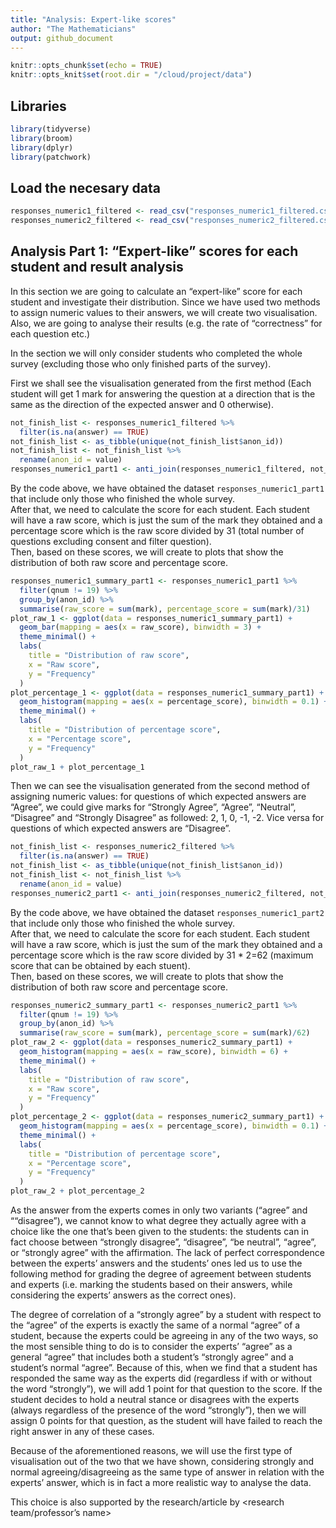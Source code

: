 ```yaml
---
title: "Analysis: Expert-like scores"
author: "The Mathematicians"
output: github_document
---
```


```r
knitr::opts_chunk$set(echo = TRUE)
knitr::opts_knit$set(root.dir = "/cloud/project/data")
```

## Libraries

```r
library(tidyverse)
library(broom)
library(dplyr)
library(patchwork)
```

## Load the necesary data

```r
responses_numeric1_filtered <- read_csv("responses_numeric1_filtered.csv")
responses_numeric2_filtered <- read_csv("responses_numeric2_filtered.csv")
```

## Analysis Part 1: "Expert-like" scores for each student and result analysis

In this section we are going to calculate an "expert-like" score for each student and investigate their distribution. Since we have used two methods to assign numeric values to their answers, we will create two visualisation. Also, we are going to analyse their results (e.g. the rate of "correctness" for each question etc.)  

In the section we will only consider students who completed the whole survey (excluding those who only finished parts of the survey).  

First we shall see the visualisation generated from the first method (Each student will get 1 mark for answering the question at a direction that is the same as the direction of the expected answer and 0 otherwise). 

```r
not_finish_list <- responses_numeric1_filtered %>%
  filter(is.na(answer) == TRUE) 
not_finish_list <- as_tibble(unique(not_finish_list$anon_id))
not_finish_list <- not_finish_list %>%
  rename(anon_id = value)
responses_numeric1_part1 <- anti_join(responses_numeric1_filtered, not_finish_list, by = "anon_id")
```

By the code above, we have obtained the dataset `responses_numeric1_part1` that include only those who finished the whole survey.  
After that, we need to calculate the score for each student. Each student will have a raw score, which is just the sum of the mark they obtained and a percentage score which is the raw score divided by 31 (total number of questions excluding consent and filter question).  
Then, based on these scores, we will create to plots that show the distribution of both raw score and percentage score.

```r
responses_numeric1_summary_part1 <- responses_numeric1_part1 %>%
  filter(qnum != 19) %>%
  group_by(anon_id) %>%
  summarise(raw_score = sum(mark), percentage_score = sum(mark)/31)
plot_raw_1 <- ggplot(data = responses_numeric1_summary_part1) +
  geom_bar(mapping = aes(x = raw_score), binwidth = 3) +
  theme_minimal() +
  labs(
    title = "Distribution of raw score",
    x = "Raw score",
    y = "Frequency"
  )
plot_percentage_1 <- ggplot(data = responses_numeric1_summary_part1) +
  geom_histogram(mapping = aes(x = percentage_score), binwidth = 0.1) +
  theme_minimal() +
  labs(
    title = "Distribution of percentage score",
    x = "Percentage score",
    y = "Frequency"
  )
plot_raw_1 + plot_percentage_1
```
<Insert interpretation>

Then we can see the visualisation generated from the second method of assigning numeric values: for questions of which expected answers are "Agree", we could give marks for "Strongly Agree", "Agree", "Neutral", "Disagree" and "Strongly Disagree" as followed: 2, 1, 0, -1, -2. Vice versa for questions of which expected answers are "Disagree".

```r
not_finish_list <- responses_numeric2_filtered %>%
  filter(is.na(answer) == TRUE) 
not_finish_list <- as_tibble(unique(not_finish_list$anon_id))
not_finish_list <- not_finish_list %>%
  rename(anon_id = value)
responses_numeric2_part1 <- anti_join(responses_numeric2_filtered, not_finish_list, by = "anon_id")
```

By the code above, we have obtained the dataset `responses_numeric1_part2` that include only those who finished the whole survey.  
After that, we need to calculate the score for each student. Each student will have a raw score, which is just the sum of the mark they obtained and a percentage score which is the raw score divided by 31 * 2=62 (maximum score that can be obtained by each stuent).  
Then, based on these scores, we will create to plots that show the distribution of both raw score and percentage score.

```r
responses_numeric2_summary_part1 <- responses_numeric2_part1 %>%
  filter(qnum != 19) %>%
  group_by(anon_id) %>%
  summarise(raw_score = sum(mark), percentage_score = sum(mark)/62)
plot_raw_2 <- ggplot(data = responses_numeric2_summary_part1) +
  geom_histogram(mapping = aes(x = raw_score), binwidth = 6) +
  theme_minimal() +
  labs(
    title = "Distribution of raw score",
    x = "Raw score",
    y = "Frequency"
  )
plot_percentage_2 <- ggplot(data = responses_numeric2_summary_part1) +
  geom_histogram(mapping = aes(x = percentage_score), binwidth = 0.1) +
  theme_minimal() +
  labs(
    title = "Distribution of percentage score",
    x = "Percentage score",
    y = "Frequency"
  )
plot_raw_2 + plot_percentage_2
```

As the answer from the experts comes in only two variants ("agree" and ""disagree"), we cannot know to what degree they actually agree with a choice like the one that's been given to the students: the students can in fact choose between "strongly disagree", "disagree", "be neutral", "agree", or "strongly agree" with the affirmation.
The lack of perfect correspondence between the experts' answers and the students' ones led us to use the following method for grading the degree of agreement between students and experts (i.e. marking the students based on their answers, while considering the experts' answers as the correct ones).

The degree of correlation of a "strongly agree" by a student with respect to the "agree" of the experts is exactly the same of a normal "agree" of a student, because the experts could be agreeing in any of the two ways, so the most sensible thing to do is to consider the experts' "agree" as a general "agree" that includes both a student's "strongly agree" and a student's normal "agree".
Because of this, when we find that a student has responded the same way as the experts did (regardless if with or without the word "strongly"), we will add 1 point for that question to the score. 
If the student decides to hold a neutral stance or disagrees with the experts (always regardless of the presence of the word "strongly"), then we will assign 0 points for that question, as the student will have failed to reach the right answer in any of these cases.

Because of the aforementioned reasons, we will use the first type of visualisation out of the two that we have shown, considering strongly and normal agreeing/disagreeing as the same type of answer in relation with the experts' answer, which is in fact a more realistic way to analyse the data.

This choice is also supported by the research/article <insert link> by <research team/professor's name>